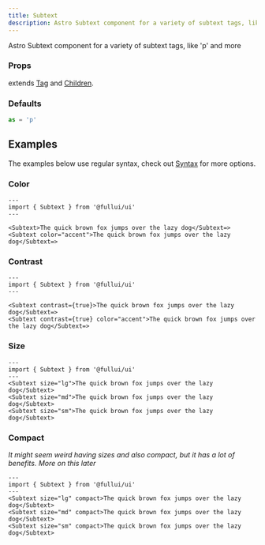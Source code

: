 ```yaml
---
title: Subtext
description: Astro Subtext component for a variety of subtext tags, like 'p' and more
---
```


Astro Subtext component for a variety of subtext tags, like 'p' and more

### Props
extends [Tag](/utility/tag) and [Children](/utility/children).

### Defaults
```ts
as = 'p' 
```

## Examples
The examples below use regular syntax, check out [Syntax](/overview/syntax) for more options.

### Color
```astro live
---
import { Subtext } from '@fullui/ui'
---

<Subtext>The quick brown fox jumps over the lazy dog</Subtext=>   
<Subtext color="accent">The quick brown fox jumps over the lazy dog</Subtext=>  
```

### Contrast
```astro live
---
import { Subtext } from '@fullui/ui'
---

<Subtext contrast={true}>The quick brown fox jumps over the lazy dog</Subtext=>   
<Subtext contrast={true} color="accent">The quick brown fox jumps over the lazy dog</Subtext=>  
```

### Size
```astro live
---
import { Subtext } from '@fullui/ui'
--- 
<Subtext size="lg">The quick brown fox jumps over the lazy dog</Subtext>   
<Subtext size="md">The quick brown fox jumps over the lazy dog</Subtext>  
<Subtext size="sm">The quick brown fox jumps over the lazy dog</Subtext>   
```

### Compact
*It might seem weird having sizes and also compact, but it has a lot of benefits. More on this later*
```astro live
---
import { Subtext } from '@fullui/ui'
--- 
<Subtext size="lg" compact>The quick brown fox jumps over the lazy dog</Subtext>   
<Subtext size="md" compact>The quick brown fox jumps over the lazy dog</Subtext>  
<Subtext size="sm" compact>The quick brown fox jumps over the lazy dog</Subtext>   
```
